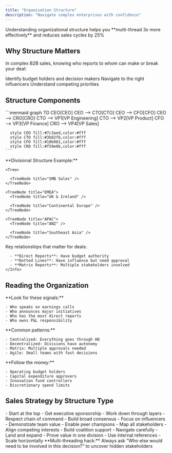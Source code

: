 ```yaml
---
title: "Organisation Structure"
description: "Navigate complex enterprises with confidence"
---
```


<info>
  Understanding organizational structure helps you **multi-thread 3x more effectively** and reduces sales cycles by 25%
</info>

## Why Structure Matters

In complex B2B sales, knowing who reports to whom can make or break your deal:

<CardGroup cols={3}>
  <Card title="Find Power" icon="crown">
    Identify budget holders and decision makers
  </Card>
  <Card title="Build Champions" icon="handshake">
    Navigate to the right influencers
  </Card>
  <Card title="Avoid Politics" icon="chess">
    Understand competing priorities
  </Card>
</CardGroup>

## Structure Components

<Tabs>
  <Tab title="Leadership Hierarchy">
    ```mermaid
    graph TD
      CEO[CEO]
      CEO --> CTO[CTO]
      CEO --> CFO[CFO]
      CEO --> CRO[CRO]
      CTO --> VP1[VP Engineering]
      CTO --> VP2[VP Product]
      CFO --> VP3[VP Finance]
      CRO --> VP4[VP Sales]
      
      style CEO fill:#7c3aed,color:#fff
      style CTO fill:#3b82f6,color:#fff
      style CFO fill:#10b981,color:#fff
      style CRO fill:#f59e0b,color:#fff
    ```
  </Tab>
  <Tab title="Business Units">
    **Divisional Structure Example:**

    <Tree>
  <TreeNode title="Global Enterprise">
    <TreeNode title="North America">
      <TreeNode title="Enterprise Sales" />

      <TreeNode title="SMB Sales" />
    </TreeNode>

    <TreeNode title="EMEA">
      <TreeNode title="UK & Ireland" />

      <TreeNode title="Continental Europe" />
    </TreeNode>

    <TreeNode title="APAC">
      <TreeNode title="ANZ" />

      <TreeNode title="Southeast Asia" />
    </TreeNode>
  </TreeNode>
</Tree>
  </Tab>
  <Tab title="Reporting Lines">
    <Info>
      Key relationships that matter for deals:

      - **Direct Reports**: Have budget authority
      - **Dotted Lines**: Have influence but need approval
      - **Matrix Reports**: Multiple stakeholders involved
    </Info>
  </Tab>
</Tabs>

## Reading the Organization

<AccordionGroup>
  <Accordion title="Power Dynamics" icon="bolt">
    **Look for these signals:**

    - Who speaks on earnings calls
    - Who announces major initiatives
    - Who has the most direct reports
    - Who owns P&L responsibility
  </Accordion>
  <Accordion title="Decision Making" icon="gavel">
    **Common patterns:**

    - Centralized: Everything goes through HQ
    - Decentralized: Divisions have autonomy
    - Matrix: Multiple approvals needed
    - Agile: Small teams with fast decisions
  </Accordion>
  <Accordion title="Budget Control" icon="wallet">
    **Follow the money:**

    - Operating budget holders
    - Capital expenditure approvers
    - Innovation fund controllers
    - Discretionary spend limits
  </Accordion>
</AccordionGroup>

## Sales Strategy by Structure Type

<CardGroup cols={2}>
  <Card title="Hierarchical Organizations" icon="building">
    - Start at the top
    - Get executive sponsorship
    - Work down through layers
    - Respect chain of command
  </Card>
  <Card title="Flat Organizations" icon="users">
    - Build broad consensus
    - Focus on influencers
    - Demonstrate team value
    - Enable peer champions
  </Card>
  <Card title="Matrix Organizations" icon="network-wired">
    - Map all stakeholders
    - Align competing interests
    - Build coalition support
    - Navigate carefully
  </Card>
  <Card title="Divisional Organizations" icon="building-columns">
    - Land and expand
    - Prove value in one division
    - Use internal references
    - Scale horizontally
  </Card>
</CardGroup>

<Tip>
  **Multi-threading hack:** Always ask "Who else would need to be involved in this decision?" to uncover hidden stakeholders
</Tip>
